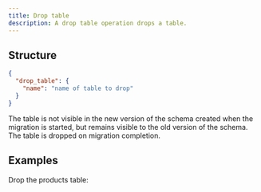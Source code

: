```yaml
---
title: Drop table
description: A drop table operation drops a table.
---
```


## Structure

```json
{
  "drop_table": {
    "name": "name of table to drop"
  }
}
```

The table is not visible in the new version of the schema created when the migration is started, but remains visible to the old version of the schema. The table is dropped on migration completion.

## Examples

Drop the products table:

<ExampleSnippet example="07_drop_table.json" language="json" />
